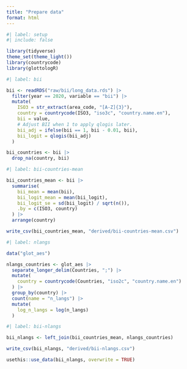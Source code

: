```yaml
---
title: "Prepare data"
format: html
---
```


```r
#| label: setup
#| include: false

library(tidyverse)
theme_set(theme_light())
library(countrycode)
library(glottologR)
```

```r
#| label: bii

bii <- readRDS("raw/bii/long_data.rds") |> 
  filter(year == 2020, variable == "bii") |> 
  mutate(
    ISO3 = str_extract(area_code, "[A-Z]{3}"),
    country = countrycode(ISO3, "iso3c", "country.name.en"),
    bii = value,
    # Adjust BII when 1 to apply qlogis later.
    bii_adj = ifelse(bii == 1, bii - 0.01, bii),
    bii_logit = qlogis(bii_adj)
  )

bii_countries <- bii |> 
  drop_na(country, bii)
```

```r
#| label: bii-countries-mean

bii_countries_mean <- bii |> 
  summarise(
    bii_mean = mean(bii),
    bii_logit_mean = mean(bii_logit),
    bii_logit_se = sd(bii_logit) / sqrt(n()),
    .by = c(ISO3, country)
  ) |>
  arrange(country)

write_csv(bii_countries_mean, "derived/bii-countries-mean.csv")
```

```r
#| label: nlangs

data("glot_aes")

nlangs_countries <- glot_aes |> 
  separate_longer_delim(Countries, ";") |> 
  mutate(
    country = countrycode(Countries, "iso2c", "country.name.en")
  ) |> 
  group_by(country) |> 
  count(name = "n_langs") |> 
  mutate(
    log_n_langs = log(n_langs)
  )
```

```r
#| label: bii-nlangs

bii_nlangs <- left_join(bii_countries_mean, nlangs_countries)

write_csv(bii_nlangs, "derived/bii-nlangs.csv")

usethis::use_data(bii_nlangs, overwrite = TRUE)
```

